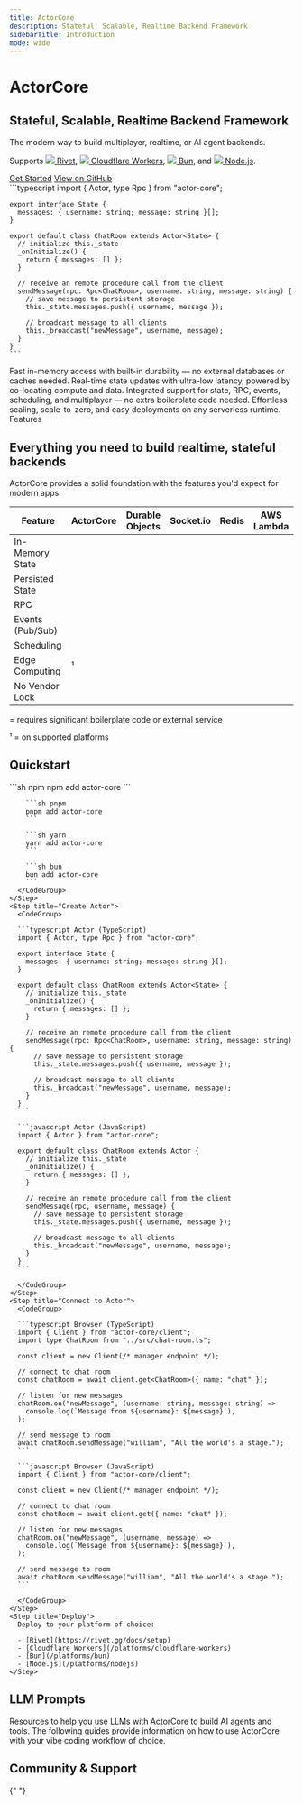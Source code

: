 ```yaml
---
title: ActorCore
description: Stateful, Scalable, Realtime Backend Framework
sidebarTitle: Introduction
mode: wide
---
```


<CardGroup cols={2}>
  <div>
    <h1 style={{ fontSize: "1.875rem", fontWeight: "bold", marginBottom: "0.5rem", color: "#ff4f00" }}>ActorCore</h1>
    <h2 style={{ fontSize: "1.25rem", marginBottom: "1rem", color: "white" }}>Stateful, Scalable, Realtime Backend Framework</h2>
    <p style={{ fontSize: "1.125rem", marginBottom: "1rem" }}>The modern way to build multiplayer, realtime, or AI agent backends.</p>
    <p style={{ fontSize: "1.125rem" }}>
      Supports 
      <a class="no-break" href="https://rivet.gg/docs/setup"><img class="inline-icon" src="/images/platforms/rivet-white.svg" /> Rivet</a>, 
      <a class="no-break" href="/platforms/cloudflare-workers"><img class="inline-icon" src="/images/platforms/cloudflare-workers.svg" /> Cloudflare Workers</a>, 
      <a class="no-break" href="/platforms/bun"><img class="inline-icon" src="/images/platforms/bun.svg" /> Bun</a>, and 
      <a class="no-break" href="/platforms/nodejs"><img class="inline-icon" src="/images/platforms/nodejs.svg" /> Node.js</a>.
    </p> 
    <div style={{ marginTop: "2.5rem", marginBottom: "2.5rem" /* fix mobile layout with margin top on code */ }}>
      <a href="#quickstart" class="button" style={{ background: "#ff4f00" }}>Get Started</a>
      <a href="https://github.com/rivet-gg/actor-core" target="_blank" class="button" style={{ background: "hsl(0, 0%, 15%)" }}>View on GitHub</a>
    </div> 
  </div>
  <div style={{ marginTop: "-1.25rem", overflow: "hidden" /* fix scrolling bug */ }}>
    ```typescript
    import { Actor, type Rpc } from "actor-core";

    export interface State {
      messages: { username: string; message: string }[];
    }

    export default class ChatRoom extends Actor<State> {
      // initialize this._state
      _onInitialize() {
        return { messages: [] };
      }

      // receive an remote procedure call from the client
      sendMessage(rpc: Rpc<ChatRoom>, username: string, message: string) {
        // save message to persistent storage
        this._state.messages.push({ username, message });

        // broadcast message to all clients
        this._broadcast("newMessage", username, message);
      }
    }
    ```

  </div>
</CardGroup>

<div style={{ height: "16px" }} />

<CardGroup cols={4}>
  <Card title="Persistent, In-Memory State" icon="floppy-disk">
    Fast in-memory access with built-in durability — no external databases or
    caches needed.
  </Card>
  <Card title="Ultra-Fast State Updates" icon="bolt">
    Real-time state updates with ultra-low latency, powered by co-locating
    compute and data.
  </Card>
  <Card title="Batteries Included" icon="hammer-brush">
    Integrated support for state, RPC, events, scheduling, and multiplayer — no
    extra boilerplate code needed.
  </Card>
  <Card title="Serverless & Scalable" icon="microchip">
    Effortless scaling, scale-to-zero, and easy deployments on any serverless
    runtime.
  </Card>
</CardGroup>

<div style={{ height: "16px" }} />

<div class="text-center text-white text-xl font-semibold not-prose mt-8 mb-4">
  Features
</div>

<CardGroup cols={3}>
  <Card
    title="State"
    href="/concepts/state"
    icon="floppy-disk"
    horizontal={true}
  />
  <Card title="RPC" href="/concepts/rpc" icon="code" horizontal={true} />
  <Card
    title="Events"
    href="/concepts/events"
    icon="tower-cell"
    horizontal={true}
  />
  <Card
    title="Scheduling"
    href="/concepts/schedule"
    icon="clock"
    horizontal={true}
  />
  <Card
    title="Connections & Multiplayer"
    href="/concepts/connections"
    icon="network-wired"
    horizontal={true}
  />
  <Card
    title="Metadata"
    href="/concepts/metadata"
    icon="tag"
    horizontal={true}
  />
</CardGroup>

<div style={{ height: "128px" }} />

<div class="text-center">
	<h2>Everything you need to build realtime, stateful backends</h2>
	<p>ActorCore provides a solid foundation with the features you'd expect for modern apps.</p>

  <table style={{ marginLeft: "auto", marginRight: "auto", width: "max-content" }}>
    <thead>
      <tr>
        <th>Feature</th>
        <th>ActorCore</th>
        <th>Durable Objects</th>
        <th>Socket.io</th>
        <th>Redis</th>
        <th>AWS Lambda</th>
      </tr>
    </thead>
    <tbody>
      <tr>
        <td>In-Memory State</td>
        <td><Icon icon="check" iconType="solid" /></td>
        <td><Icon icon="check" iconType="solid" /></td>
        <td><Icon icon="check" iconType="solid" /></td>
        <td><Icon icon="check" iconType="solid" /></td>
        <td></td>
      </tr>
      <tr>
        <td>Persisted State</td>
        <td><Icon icon="check" iconType="solid" /></td>
        <td><Icon icon="check" iconType="solid" /></td>
        <td></td>
        <td></td>
        <td></td>
      </tr>
      <tr>
        <td>RPC</td>
        <td><Icon icon="check" iconType="solid" /></td>
        <td><Icon icon="check" iconType="solid" /></td>
        <td><Icon icon="check" iconType="solid" /></td>
        <td></td>
        <td><Icon icon="check" iconType="solid" /></td>
      </tr>
      <tr>
        <td>Events (Pub/Sub)</td>
        <td><Icon icon="check" iconType="solid" /></td>
        <td><Icon icon="minus" color="gray" iconType="solid" /></td>
        <td><Icon icon="check" iconType="solid" /></td>
        <td><Icon icon="check" iconType="solid" /></td>
        <td></td>
      </tr>
      <tr>
        <td>Scheduling</td>
        <td><Icon icon="check" iconType="solid" /></td>
        <td><Icon icon="minus" color="gray" iconType="solid" /></td>
        <td></td>
        <td></td>
        <td><Icon icon="minus" color="gray" iconType="solid" /></td>
      </tr>
      <tr>
        <td>Edge Computing</td>
        <td><Icon icon="check" iconType="solid" />¹</td>
        <td><Icon icon="check" iconType="solid" /></td>
        <td></td>
        <td></td>
        <td><Icon icon="check" iconType="solid" /></td>
      </tr>
      <tr>
        <td>No Vendor Lock</td>
        <td><Icon icon="check" iconType="solid" /></td>
        <td></td>
        <td><Icon icon="check" iconType="solid" /></td>
        <td><Icon icon="check" iconType="solid" /></td>
        <td></td>
      </tr>
    </tbody>
  </table>

  <p class="text-center"><Icon icon="minus" color="gray" iconType="solid" /> = requires significant boilerplate code or external service</p>
  <p class="text-center">¹ = on supported platforms</p>
</div>

<div style={{ height: "96px" }} />

## Quickstart

<Steps>
  <Step title="Install">
    <CodeGroup>
      ```sh npm
      npm add actor-core
      ```

        ```sh pnpm
        pnpm add actor-core
        ```

        ```sh yarn
        yarn add actor-core
        ```

        ```sh bun
        bun add actor-core
        ```
      </CodeGroup>
    </Step>
    <Step title="Create Actor">
      <CodeGroup>

      ```typescript Actor (TypeScript)
      import { Actor, type Rpc } from "actor-core";

      export interface State {
        messages: { username: string; message: string }[];
      }

      export default class ChatRoom extends Actor<State> {
        // initialize this._state
        _onInitialize() {
          return { messages: [] };
        }

        // receive an remote procedure call from the client
        sendMessage(rpc: Rpc<ChatRoom>, username: string, message: string) {
          // save message to persistent storage
          this._state.messages.push({ username, message });

          // broadcast message to all clients
          this._broadcast("newMessage", username, message);
        }
      }
      ```

      ```javascript Actor (JavaScript)
      import { Actor } from "actor-core";

      export default class ChatRoom extends Actor {
        // initialize this._state
        _onInitialize() {
          return { messages: [] };
        }

        // receive an remote procedure call from the client
        sendMessage(rpc, username, message) {
          // save message to persistent storage
          this._state.messages.push({ username, message });

          // broadcast message to all clients
          this._broadcast("newMessage", username, message);
        }
      }
      ```

      </CodeGroup>
    </Step>
    <Step title="Connect to Actor">
      <CodeGroup>

      ```typescript Browser (TypeScript)
      import { Client } from "actor-core/client";
      import type ChatRoom from "../src/chat-room.ts";

      const client = new Client(/* manager endpoint */);

      // connect to chat room
      const chatRoom = await client.get<ChatRoom>({ name: "chat" });

      // listen for new messages
      chatRoom.on("newMessage", (username: string, message: string) =>
        console.log(`Message from ${username}: ${message}`),
      );

      // send message to room
      await chatRoom.sendMessage("william", "All the world's a stage.");
      ```

      ```javascript Browser (JavaScript)
      import { Client } from "actor-core/client";

      const client = new Client(/* manager endpoint */);

      // connect to chat room
      const chatRoom = await client.get({ name: "chat" });

      // listen for new messages
      chatRoom.on("newMessage", (username, message) =>
        console.log(`Message from ${username}: ${message}`),
      );

      // send message to room
      await chatRoom.sendMessage("william", "All the world's a stage.");
      ```

      </CodeGroup>
    </Step>
    <Step title="Deploy">
      Deploy to your platform of choice:

      - [Rivet](https://rivet.gg/docs/setup)
      - [Cloudflare Workers](/platforms/cloudflare-workers)
      - [Bun](/platforms/bun)
      - [Node.js](/platforms/nodejs)
    </Step>

</Steps>

## LLM Prompts

Resources to help you use LLMs with ActorCore to build AI agents and tools. The following guides provide information on how to use ActorCore with your vibe coding workflow of choice.

<CardGroup cols={3}>
  <Card title="Cursor" href="/llm/cursor" horizontal={true} />
  <Card title="Windsurf" href="/llm/windsurf" horizontal={true} />
  <Card title="Claude Code" href="/llm/claude" horizontal={true} />
  <Card title="llms.txt" href="/llm/llms" horizontal={true} />
  <Card title="llms-full.txt" href="/llm/llms-full" horizontal={true} />
  <Card title="prompt.txt" href="/llm/prompt" horizontal={true} />
</CardGroup>

## Community & Support

{" "}

<CardGroup cols={3}>
  <Card
    title="GitHub Discussions"
    icon="github"
    horizontal={true}
    href="https://github.com/rivet-gg/actor-core/discussions"
  />
  <Card
    title="GitHub Issues"
    icon="github"
    horizontal={true}
    href="https://github.com/rivet-gg/actor-core/issues"
  />
  <Card
    title="X"
    icon="x-twitter"
    horizontal={true}
    href="https://x.com/rivet_gg"
  />
  <Card
    title="Bluesky"
    icon="bluesky"
    horizontal={true}
    href="https://bsky.app/profile/rivet.gg"
  />
  <Card
    title="Discord"
    icon="discord"
    horizontal={true}
    href="https://rivet.gg/discord"
  />
</CardGroup>
